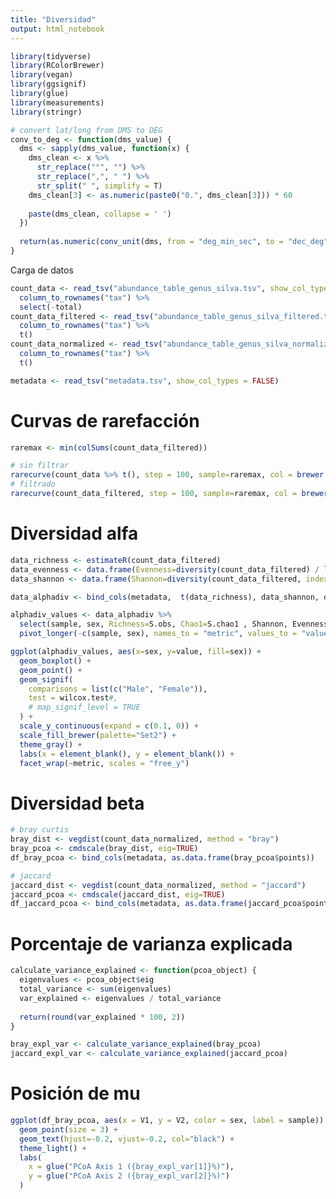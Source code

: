 ```yaml
---
title: "Diversidad"
output: html_notebook
---
```


```r
library(tidyverse)
library(RColorBrewer)
library(vegan)
library(ggsignif)
library(glue)
library(measurements)
library(stringr)
```

```r
# convert lat/long from DMS to DEG
conv_to_deg <- function(dms_value) {
  dms <- sapply(dms_value, function(x) {
    dms_clean <- x %>%
      str_replace("°", "") %>%
      str_replace(",", " ") %>%
      str_split(" ", simplify = T)
    dms_clean[3] <- as.numeric(paste0("0.", dms_clean[3])) * 60
    
    paste(dms_clean, collapse = ' ')
  })
  
  return(as.numeric(conv_unit(dms, from = "deg_min_sec", to = "dec_deg")))
}
```

Carga de datos
```r
count_data <- read_tsv("abundance_table_genus_silva.tsv", show_col_types = FALSE) %>%
  column_to_rownames("tax") %>%
  select(-total) 
count_data_filtered <- read_tsv("abundance_table_genus_silva_filtered.tsv", show_col_types = FALSE) %>%
  column_to_rownames("tax") %>%
  t()
count_data_normalized <- read_tsv("abundance_table_genus_silva_normalized.tsv", show_col_types = FALSE) %>%
  column_to_rownames("tax") %>%
  t()

metadata <- read_tsv("metadata.tsv", show_col_types = FALSE)
```



# Curvas de rarefacción

```r
raremax <- min(colSums(count_data_filtered))
```


```r
# sin filtrar
rarecurve(count_data %>% t(), step = 100, sample=raremax, col = brewer.pal(8, "Set1"))
# filtrado
rarecurve(count_data_filtered, step = 100, sample=raremax, col = brewer.pal(8, "Set1"))
```

# Diversidad alfa

```r
data_richness <- estimateR(count_data_filtered)
data_evenness <- data.frame(Evenness=diversity(count_data_filtered) / log(specnumber(count_data_filtered)))
data_shannon <- data.frame(Shannon=diversity(count_data_filtered, index = "shannon"))

data_alphadiv <- bind_cols(metadata,  t(data_richness), data_shannon, data_evenness)
```

```r
alphadiv_values <- data_alphadiv %>%
  select(sample, sex, Richness=S.obs, Chao1=S.chao1 , Shannon, Evenness) %>%
  pivot_longer(-c(sample, sex), names_to = "metric", values_to = "value")

ggplot(alphadiv_values, aes(x=sex, y=value, fill=sex)) +
  geom_boxplot() +
  geom_point() +
  geom_signif(
    comparisons = list(c("Male", "Female")),
    test = wilcox.test#,
    # map_signif_level = TRUE
  ) +
  scale_y_continuous(expand = c(0.1, 0)) +
  scale_fill_brewer(palette="Set2") +
  theme_gray() +
  labs(x = element_blank(), y = element_blank()) +
  facet_wrap(~metric, scales = "free_y")
```

# Diversidad beta

```r
# bray curtis
bray_dist <- vegdist(count_data_normalized, method = "bray")
bray_pcoa <- cmdscale(bray_dist, eig=TRUE)
df_bray_pcoa <- bind_cols(metadata, as.data.frame(bray_pcoa$points))

# jaccard
jaccard_dist <- vegdist(count_data_normalized, method = "jaccard")
jaccard_pcoa <- cmdscale(jaccard_dist, eig=TRUE)
df_jaccard_pcoa <- bind_cols(metadata, as.data.frame(jaccard_pcoa$points))
```

# Porcentaje de varianza explicada
```r
calculate_variance_explained <- function(pcoa_object) {
  eigenvalues <- pcoa_object$eig
  total_variance <- sum(eigenvalues)
  var_explained <- eigenvalues / total_variance
 
  return(round(var_explained * 100, 2))
}

bray_expl_var <- calculate_variance_explained(bray_pcoa)
jaccard_expl_var <- calculate_variance_explained(jaccard_pcoa)
```

# Posición de mu
```r
ggplot(df_bray_pcoa, aes(x = V1, y = V2, color = sex, label = sample)) + 
  geom_point(size = 3) +
  geom_text(hjust=-0.2, vjust=-0.2, col="black") +
  theme_light() +
  labs(
    x = glue("PCoA Axis 1 ({bray_expl_var[1]}%)"),
    y = glue("PCoA Axis 2 ({bray_expl_var[2]}%)")
  )
```


